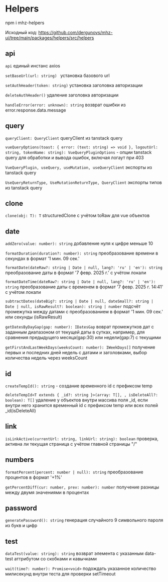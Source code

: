 # Helpers

npm i mhz-helpers

Исходный код: https://github.com/dergunovs/mhz-ui/tree/main/packages/helpers/src/helpers

## api

`api` единый инстанс axios

`setBaseUrl(url: string) ` установка базового url

`setAuthHeader(token: string)` установка заголовка авторизации

`deleteAuthHeader()` удаление заголовка авторизации

`handleError(error: unknown): string` возврат ошибки из error.response.data.message

## query

`queryClient: QueryClient` queryClient из tanstack query

`vueQueryOptions(toast: { error: (text: string) => void }, logoutUrl: string, tokenName: string): VueQueryPluginOptions` - опции tanstack query для обработки и вывода ошибок, включая логаут при 403

`VueQueryPlugin, useQuery, useMutation, useQueryClient` экспорты из tanstack query

`UseQueryReturnType, UseMutationReturnType, QueryClient` экспорты типов из tanstack query

## clone

`clone(obj: T): T` structuredClone с учётом toRaw для vue объектов

## date

`addZero(value: number): string` добавление нуля к цифре меньше 10

`formatDuration(duration?: number): string` преобразование времени в секундах в формат '1 мин. 09 сек.'

`formatDate(dateRaw?: string | Date | null, lang?: 'ru' | 'en'): string` преобразование даты в формат '7 февр. 2025 г.' с учётом локали

`formatDateTime(dateRaw?: string | Date | null, lang?: 'ru' | 'en'): string` преобразование даты с временем в формат '7 февр. 2025 г. 14:41' с учётом локали

`subtractDates(dateBig?: string | Date | null, dateSmall?: string | Date | null, isRawResult?: boolean): string | number` подсчёт промежутка между датами с преобразованием в формат '1 мин. 09 сек.' или секунды (isRawResult)

`getDatesByDayGap(gap: number): IDatesGap` воврат промежутков дат с заданным диапазоном от текущей даты в сутках, например, для сравнения предыдущего месяца(gap:30) или недели(gap:7) с текущими

`getFirstAndLastWeekDays(weeksCount: number): IWeekDays[]` получение первых и последних дней недель с датами и заголовками, выбор количества недель через weeksCount

## id

`createTempId(): string` - создание временного id с префиксом temp

`deleteTempId<T extends { _id?: string }>(array: T[], , isDeleteAll?: boolean): T[]` удаление у объектов внутри массива поля \_id, если внутри него хранится временный id с префиксом temp или всех полей \_id(isDeleteAll)

## link

`isLinkActive(currentUrl: string, linkUrl: string): boolean` проверка, активна ли текущая страница с учётом главной страницы "/"

## numbers

`formatPercent(percent: number | null): string` преобразование процентов в формат '+1%'

`getPercentDiff(cur: number, prev: number): number` получение разницы между двумя значениями в процентах

## password

`generatePassword(): string` генерация случайного 9 символьного пароля из букв и цифр

## test

`dataTest(value: string): string` возврат элемента с указанным data-test аттрибутом со скобками и кавычками

`wait(time?: number): Promise<void>` подождать указанное количество милисекунд внутри теста для проверки setTimeout
